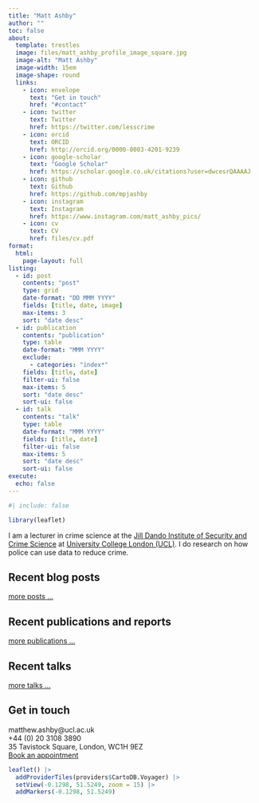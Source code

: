 ```yaml
---
title: "Matt Ashby"
author: ""
toc: false
about: 
  template: trestles
  image: files/matt_ashby_profile_image_square.jpg
  image-alt: "Matt Ashby"
  image-width: 15em
  image-shape: round
  links:
    - icon: envelope
      text: "Get in touch"
      href: "#contact"
    - icon: twitter
      text: Twitter
      href: https://twitter.com/lesscrime
    - icon: orcid
      text: ORCID
      href: http://orcid.org/0000-0003-4201-9239
    - icon: google-scholar
      text: "Google Scholar"
      href: https://scholar.google.co.uk/citations?user=dwcesrQAAAAJ
    - icon: github
      text: Github
      href: https://github.com/mpjashby
    - icon: instagram
      text: Instagram
      href: https://www.instagram.com/matt_ashby_pics/
    - icon: cv
      text: CV
      href: files/cv.pdf
format: 
  html:
    page-layout: full
listing: 
  - id: post
    contents: "post"
    type: grid
    date-format: "DD MMM YYYY"
    fields: [title, date, image]
    max-items: 3
    sort: "date desc"
  - id: publication
    contents: "publication"
    type: table
    date-format: "MMM YYYY"
    exclude: 
      - categories: "index*"
    fields: [title, date]
    filter-ui: false
    max-items: 5
    sort: "date desc"
    sort-ui: false
  - id: talk
    contents: "talk"
    type: table
    date-format: "MMM YYYY"
    fields: [title, date]
    filter-ui: false
    max-items: 5
    sort: "date desc"
    sort-ui: false
execute:
  echo: false
---
```



```r
#| include: false

library(leaflet)
```


::: {.big .big-blub}

I am a lecturer in crime science at the [Jill Dando Institute of Security and Crime Science](https://ucl.ac.uk/jill-dando-institute/) at [University College London (UCL)](https://ucl.ac.uk/). I do research on how police can use data to reduce crime.

:::




## Recent blog posts

::: {#post}
:::

[more posts …](post)


## Recent publications and reports

::: {#publication}
:::

[more publications …](publication/)


## Recent talks

::: {#talk}
:::

[more talks …](talk/)


## Get in touch {#contact}

<i class="bi bi-envelope"></i> matthew.ashby@ucl.ac.uk<br>
<i class="bi bi-telephone"></i> +44 (0) 20 3108 3890<br>
<i class="bi bi-pin-map"></i> 35 Tavistock Square, London, WC1H 9EZ<br>
<i class="bi bi-calendar-check"></i> [Book an appointment](http://lesscrime.info/office-hours/)


```r
leaflet() |> 
  addProviderTiles(providers$CartoDB.Voyager) |>
  setView(-0.1298, 51.5249, zoom = 15) |> 
  addMarkers(-0.1298, 51.5249)
```

